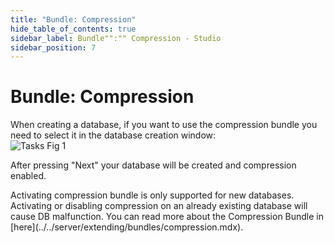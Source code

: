 ```yaml
---
title: "Bundle: Compression"
hide_table_of_contents: true
sidebar_label: Bundle"":"" Compression - Studio
sidebar_position: 7
---
```



# Bundle: Compression

When creating a database, if you want to use the compression bundle you need to select it in the database creation window:  
![Tasks Fig 1](./assets/studio_compression_1.PNG)  

After pressing "Next" your database will be created and compression enabled.

<Admonition type="note" title="">
Activating compression bundle is only supported for new databases. Activating or disabling compression on an already existing database will cause DB malfunction.
</Admonition>

<Admonition type="info" title="">
You can read more about the Compression Bundle in [here](../../server/extending/bundles/compression.mdx).
</Admonition>